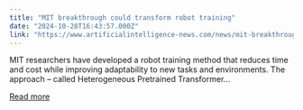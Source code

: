 ```yaml
---
title: "MIT breakthrough could transform robot training"
date: "2024-10-28T16:43:57.000Z"
link: "https://www.artificialintelligence-news.com/news/mit-breakthrough-could-transform-robot-training/?utm_source=rss&utm_medium=rss&utm_campaign=mit-breakthrough-could-transform-robot-training"
---
```


MIT researchers have developed a robot training method that reduces time and cost while improving adaptability to new tasks and environments. The approach – called Heterogeneous Pretrained Transformer...

[Read more](https://www.artificialintelligence-news.com/news/mit-breakthrough-could-transform-robot-training/?utm_source=rss&utm_medium=rss&utm_campaign=mit-breakthrough-could-transform-robot-training)

